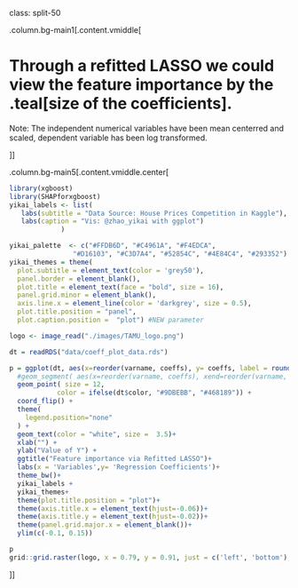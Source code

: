class: split-50

.column.bg-main1[.content.vmiddle[

# Through a refitted LASSO we could view the feature importance by the .teal[size of the coefficients]. 

Note: The independent numerical variables have been mean centerred and scaled, dependent variable has been log transformed. 

]]


.column.bg-main5[.content.vmiddle.center[

```r
library(xgboost)
library(SHAPforxgboost)
yikai_labels <- list(
   labs(subtitle = "Data Source: House Prices Competition in Kaggle"),
   labs(caption = "Vis: @zhao_yikai with ggplot")
             )

yikai_palette  <- c("#FFDB6D", "#C4961A", "#F4EDCA", 
                "#D16103", "#C3D7A4", "#52854C", "#4E84C4", "#293352")
yikai_themes = theme(
  plot.subtitle = element_text(color = 'grey50'),
  panel.border = element_blank(),
  plot.title = element_text(face = "bold", size = 16),
  panel.grid.minor = element_blank(),
  axis.line.x = element_line(color = 'darkgrey', size = 0.5),
  plot.title.position = "panel", 
  plot.caption.position =  "plot") #NEW parameter

logo <- image_read("./images/TAMU_logo.png")

```



```r
dt = readRDS("data/coeff_plot_data.rds")

p = ggplot(dt, aes(x=reorder(varname, coeffs), y= coeffs, label = round(coeffs, 2))) +
  #geom_segment( aes(x=reorder(varname, coeffs), xend=reorder(varname, coeffs), y=0, yend= coeffs ) ) +
  geom_point( size = 12, 
            color = ifelse(dt$color, "#9DBEBB", "#468189")) +
  coord_flip() +
  theme(
    legend.position="none"
  ) +
  geom_text(color = "white", size =  3.5)+
  xlab("") +
  ylab("Value of Y") +
  ggtitle("Feature importance via Refitted LASSO")+
  labs(x = 'Variables',y= 'Regression Coefficients')+
  theme_bw()+
  yikai_labels +
  yikai_themes+
  theme(plot.title.position = "plot")+
  theme(axis.title.x = element_text(hjust=-0.06))+
  theme(axis.title.y = element_text(hjust=-0.02))+
  theme(panel.grid.major.x = element_blank())+
  ylim(c(-0.1, 0.15))

p
grid::grid.raster(logo, x = 0.79, y = 0.91, just = c('left', 'bottom'), width = unit(1.5, 'inches'))


```


]]

